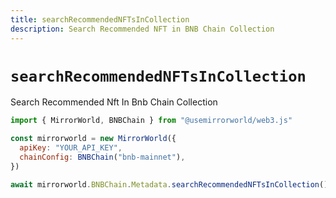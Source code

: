 ```yaml
---
title: searchRecommendedNFTsInCollection
description: Search Recommended NFT in BNB Chain Collection
---
```


# `searchRecommendedNFTsInCollection`

Search Recommended Nft In Bnb Chain Collection

```js
import { MirrorWorld, BNBChain } from "@usemirrorworld/web3.js"

const mirrorworld = new MirrorWorld({
  apiKey: "YOUR_API_KEY",
  chainConfig: BNBChain("bnb-mainnet"),
})

await mirrorworld.BNBChain.Metadata.searchRecommendedNFTsInCollection()
```
